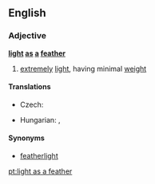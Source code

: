 ==English==

===Adjective===
'''[[light]] [[as]] [[a]] [[feather]]'''

# {{simile}} [[extremely]] [[light]], having minimal [[weight]]

====Translations====
{{trans-top|extremely light, having minimal weight}}
* Czech: {{t-|cs|lehký jako peříčko}}
{{trans-mid}}
* Hungarian: {{t|hu|pehelykönnyű}},  {{t|hu|könnyű, mint a pehely}}
{{trans-bottom}}

====Synonyms====
* [[featherlight]]

[[pt:light as a feather]]